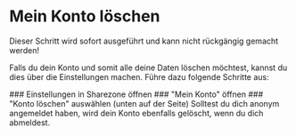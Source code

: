 
# Mein Konto löschen

<Callout type="warning">
  Dieser Schritt wird sofort ausgeführt und kann nicht rückgängig gemacht
  werden!
</Callout>

Falls du dein Konto und somit alle deine Daten löschen möchtest, kannst du dies
über die Einstellungen machen. Führe dazu folgende Schritte aus:

<Steps>
### Einstellungen in Sharezone öffnen
### "Mein Konto" öffnen
### "Konto löschen" auswählen (unten auf der Seite)
</Steps>

<Callout type="info">
Solltest du dich anonym angemeldet haben, wird dein Konto ebenfalls gelöscht,
wenn du dich abmeldest.
</Callout>